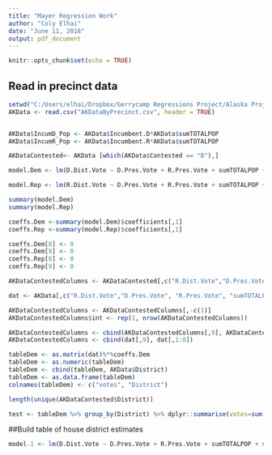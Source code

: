 ```yaml
---
title: "Mayer Regression Work"
author: "Coly Elhai"
date: "June 11, 2018"
output: pdf_document
---
```


```r
knitr::opts_chunk$set(echo = TRUE)
```

## Read in precinct data

```r
setwd("C:/Users/elhai/Dropbox/Gerrycamp Regressions Project/Alaska Project")
AKData <- read.csv("AKDataByPrecinct.csv", header = TRUE)


AKData$IncumD_Pop <- AKData$Incumbent.D*AKData$sumTOTALPOP
AKData$IncumR_Pop <- AKData$Incumbent.R*AKData$sumTOTALPOP

AKDataContested<- AKData [which(AKData$Contested == "B"),]

model.Dem <- lm(D.Dist.Vote ~ D.Pres.Vote + R.Pres.Vote + sumTOTALPOP + sumBLACK + sumWHITE + sumHISPANIC +IncumD_Pop + IncumR_Pop, data = AKDataContested)

model.Rep <- lm(R.Dist.Vote ~ D.Pres.Vote + R.Pres.Vote + sumTOTALPOP + sumBLACK + sumWHITE + sumHISPANIC +IncumD_Pop + IncumR_Pop, data = AKDataContested)

summary(model.Dem)
summary(model.Rep)

coeffs.Dem <-summary(model.Dem)$coefficients[,1]
coeffs.Rep <-summary(model.Rep)$coefficients[,1]

coeffs.Dem[8] <- 0
coeffs.Dem[9] <- 0
coeffs.Rep[8] <- 0
coeffs.Rep[9] <- 0

AKDataContestedColumns <- AKDataContested[,c("R.Dist.Vote","D.Pres.Vote", "R.Pres.Vote", "sumTOTALPOP", "sumBLACK", "sumWHITE", "sumHISPANIC", "IncumD_Pop", "IncumR_Pop")]

dat <- AKData[,c("R.Dist.Vote","D.Pres.Vote", "R.Pres.Vote", "sumTOTALPOP", "sumBLACK", "sumWHITE", "sumHISPANIC", "IncumD_Pop", "IncumR_Pop")]

AKDataContestedColumns <- AKDataContestedColumns[,-c(1)]
AKDataContestedColumns$int <- rep(1, nrow(AKDataContestedColumns))

AKDataContestedColumns <- cbind(AKDataContestedColumns[,9], AKDataContestedColumns[,1:8])
AKDataContestedColumns <- cbind(dat[,9], dat[,1:8])

tableDem <- as.matrix(dat)%*%coeffs.Dem
tableDem <- as.numeric(tableDem)
tableDem <- cbind(tableDem, AKData$District)
tableDem <- as.data.frame(tableDem)
colnames(tableDem) <- c("votes", "District")

length(unique(AKDataContested$District))

test <- tableDem %>% group_by(District) %>% dplyr::summarise(votes=sum(votes))

```

##Build table of house district estimates

```r
model.1 <- lm(D.Dist.Vote ~ D.Pres.Vote + R.Pres.Vote + sumTOTALPOP + sumBLACK + sumWHITE + sumHISPANIC +IncumD_VEP + IncumR_VEP + County, data = rdataContest)

```
